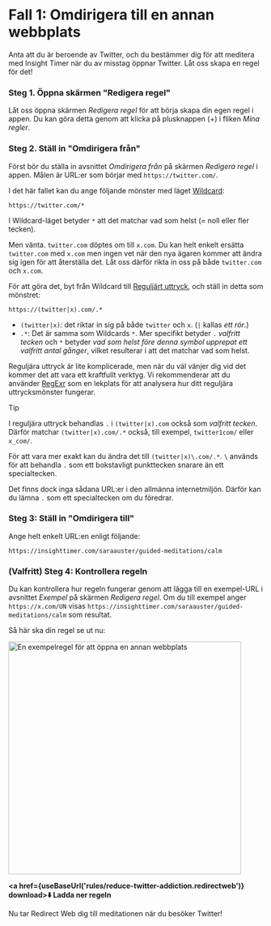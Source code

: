 
# Fall 1: Omdirigera till en annan webbplats

Anta att du är beroende av Twitter, och du bestämmer dig för att meditera med Insight Timer när du av misstag öppnar Twitter. Låt oss skapa en regel för det!

### Steg 1. Öppna skärmen "Redigera regel"

Låt oss öppna skärmen *Redigera regel* för att börja skapa din egen regel i appen. Du kan göra detta genom att klicka på plusknappen (+) i fliken *Mina regler*.

### Steg 2. Ställ in "Omdirigera från"

Först bör du ställa in avsnittet *Omdirigera från* på skärmen *Redigera regel* i appen. Målen är URL:er som börjar med `https://twitter.com/`.

I det här fallet kan du ange följande mönster med läget [Wildcard](rule-settings#url-pattern-wildcard):

```
https://twitter.com/*
```

I Wildcard-läget betyder `*` att det matchar vad som helst (= noll eller fler tecken).

Men vänta. `twitter.com` döptes om till `x.com`. Du kan helt enkelt ersätta `twitter.com` med `x.com` men ingen vet när den nya ägaren kommer att ändra sig igen för att återställa det. Låt oss därför rikta in oss på både `twitter.com` och `x.com`.

För att göra det, byt från Wildcard till [Reguljärt uttryck](rule-settings#url-pattern-regular-expression), och ställ in detta som mönstret:

```
https://(twitter|x).com/.*
```

* `(twitter|x)`: det riktar in sig på både `twitter` och `x`. (`|` kallas *ett rör*.)
* `.*`: Det är samma som Wildcards `*`. Mer specifikt betyder `.` *valfritt tecken* och `*` betyder *vad som helst före denna symbol upprepat ett valfritt antal gånger*, vilket resulterar i att det matchar vad som helst.

Reguljära uttryck är lite komplicerade, men när du väl vänjer dig vid det kommer det att vara ett kraftfullt verktyg. Vi rekommenderar att du använder [RegExr](https://regexr.com) som en lekplats för att analysera hur ditt reguljära uttrycksmönster fungerar.

> [!TIP]
> I reguljära uttryck behandlas `.` i `(twitter|x).com` också som *valfritt tecken*. Därför matchar `(twitter|x).com/.*` också, till exempel, `twitter1com/` eller `x_com/`.
> 
> För att vara mer exakt kan du ändra det till `(twitter|x)\.com/.*`. `\` används för att behandla `.` som ett bokstavligt punkttecken snarare än ett specialtecken.
> 
> Det finns dock inga sådana URL:er i den allmänna internetmiljön. Därför kan du lämna `.` som ett specialtecken om du föredrar.

### Steg 3: Ställ in "Omdirigera till"

Ange helt enkelt URL:en enligt följande:

```
https://insighttimer.com/saraauster/guided-meditations/calm
```

### (Valfritt) Steg 4: Kontrollera regeln

Du kan kontrollera hur regeln fungerar genom att lägga till en exempel-URL i avsnittet *Exempel* på skärmen *Redigera regel*. Om du till exempel anger `https://x.com/UN` visas `https://insighttimer.com/saraauster/guided-meditations/calm` som resultat.

Så här ska din regel se ut nu:

<Image src={RuleCreationOpenAnotherWebsiteRulePreview} alt="En exempelregel för att öppna en annan webbplats" height="460" hasRoundedCorners hasShadow />

**<a href={useBaseUrl('rules/reduce-twitter-addiction.redirectweb')} download>⬇️ Ladda ner regeln</a>**

Nu tar Redirect Web dig till meditationen när du besöker Twitter!
